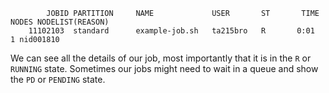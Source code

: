 ```output
        JOBID PARTITION     NAME             USER       ST       TIME  NODES NODELIST(REASON)
    11102103  standard      example-job.sh   ta215bro   R       0:01      1 nid001810
```

We can see all the details of our job, most importantly that it is in the `R`
or `RUNNING` state. Sometimes our jobs might need to wait in a queue and show the `PD` or `PENDING` state.
